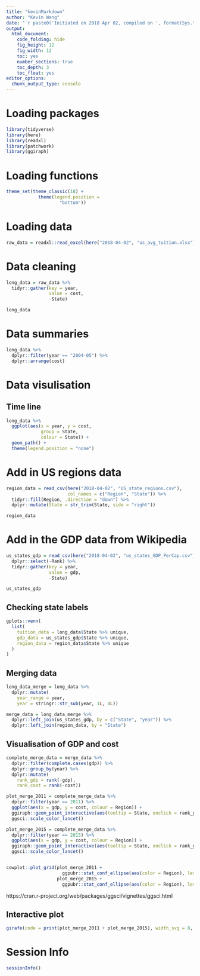 ```yaml
---
title: "kevinMarkdown"
author: "Kevin Wang"
date: "`r paste0('Initiated on 2018 Apr 02, compiled on ', format(Sys.time(), '%Y %b %d'))`"
output:
  html_document:
    code_folding: hide
    fig_height: 12
    fig_width: 12
    toc: yes
    number_sections: true
    toc_depth: 3
    toc_float: yes
editor_options: 
  chunk_output_type: console
---
```


# Loading packages
```r
library(tidyverse)
library(here)
library(readxl)
library(patchwork)
library(ggiraph)
```

# Loading functions
```r
theme_set(theme_classic(18) +
            theme(legend.position = 
                    "bottom"))
```


# Loading data
```r
raw_data = readxl::read_excel(here("2018-04-02", "us_avg_tuition.xlsx"), sheet = 1)
```


# Data cleaning 
```r
long_data = raw_data %>% 
  tidyr::gather(key = year, 
                value = cost, 
                -State)

long_data
```


# Data summaries
```r
long_data %>% 
  dplyr::filter(year == "2004-05") %>% 
  dplyr::arrange(cost)
```


# Data visulisation

## Time line
```r
long_data %>% 
  ggplot(aes(x = year, y = cost, 
             group = State,
             colour = State)) +
  geom_path() +
  theme(legend.position = "none")
```





# Add in US regions data
```r
region_data = read_csv(here("2018-04-02", "US_state_regions.csv"), 
                       col_names = c("Region", "State")) %>% 
  tidyr::fill(Region, .direction = "down") %>% 
  dplyr::mutate(State = str_trim(State, side = "right"))

region_data

```







# Add in the GDP data from Wikipedia

```r
us_states_gdp = read_csv(here("2018-04-02", "us_states_GDP_PerCap.csv")) %>% 
  dplyr::select(-Rank) %>% 
  tidyr::gather(key = year, 
                value = gdp,
                -State)

us_states_gdp
```


## Checking state labels
```r
gplots::venn(
  list(
    tuition_data = long_data$State %>% unique,
    gdp_data = us_states_gdp$State %>% unique, 
    region_data = region_data$State %>% unique
  )
)
```

## Merging data

```r
long_data_merge = long_data %>% 
  dplyr::mutate(
    year_range = year, 
    year = stringr::str_sub(year, 1L, 4L))

merge_data = long_data_merge %>% 
  dplyr::left_join(us_states_gdp, by = c("State", "year")) %>% 
  dplyr::left_join(region_data, by = "State")
```

## Visualisation of GDP and cost

```r
complete_merge_data = merge_data %>% 
  dplyr::filter(complete.cases(gdp)) %>% 
  dplyr::group_by(year) %>% 
  dplyr::mutate(
    rank_gdp = rank(-gdp), 
    rank_cost = rank(-cost))

plot_merge_2011 = complete_merge_data %>% 
  dplyr::filter(year == 2011) %>% 
  ggplot(aes(x = gdp, y = cost, colour = Region)) +
  ggiraph::geom_point_interactive(aes(tooltip = State, onclick = rank_gdp, data_id = State)) +
  ggsci::scale_color_lancet()

plot_merge_2015 = complete_merge_data %>% 
  dplyr::filter(year == 2015) %>% 
  ggplot(aes(x = gdp, y = cost, colour = Region)) +
  ggiraph::geom_point_interactive(aes(tooltip = State, onclick = rank_gdp, data_id = State)) +
  ggsci::scale_color_lancet()


cowplot::plot_grid(plot_merge_2011 +
                     ggpubr::stat_conf_ellipse(aes(color = Region), level = 0.8), 
                   plot_merge_2015 +
                     ggpubr::stat_conf_ellipse(aes(color = Region), level = 0.8))

```

https://cran.r-project.org/web/packages/ggsci/vignettes/ggsci.html

## Interactive plot 
```r
girafe(code = print(plot_merge_2011 + plot_merge_2015), width_svg = 8, height_svg = 4)
```



# Session Info
```r
sessionInfo()
```

